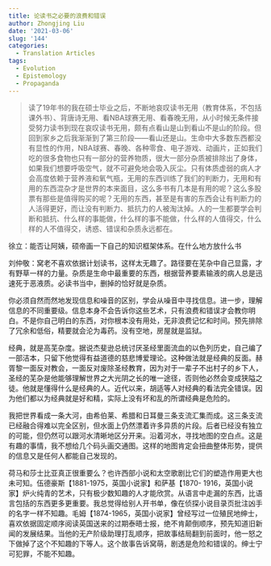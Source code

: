 ```yaml
---
title: 论读书之必要的浪费和错误
author: Zhongjing Liu
date: '2021-03-06'
slug: '144'
categories:
  - Translation Articles
tags:
  - Evolution
  - Epistemology
  - Propaganda
---
```


> 读了19年书的我在硕士毕业之后，不断地哀叹读书无用（教育体系，不包括课外书）、背唐诗无用、看NBA球赛无用、看春晚无用，从小时候无条件接受努力读书到现在哀叹读书无用，颇有点看山是山到看山不是山的阶段。但回到家乡之后我渐渐到了第三阶段——看山还是山。生命中大多数东西都没有显性的作用，NBA球赛、春晚、各种零食、电子游戏、动画片，正如我们吃的很多食物也只有一部分的营养物质，很大一部分杂质被排除出了身体，如果我们想要呼吸空气，就不可避免地会吸入灰尘。只有体质虚弱的病人才会高度依赖于营养液和氧气瓶，无用的东西训练了我们的判断力，无用和有用的东西混杂才是世界的本来面目，这么多书有几本是有用的呢？这么多股票有那些是值得购买的呢？无用的东西，甚至是有害的东西会让有判断力的人活得更好，而让没有判断力、抵抗力的人被淘汰掉。人的一生都要学会判断和抵抗、什么样的事能做，什么样的事不能做，什么样的人值得交，什么样的人不值得交，诱惑、错误和杂质永远都在。

徐立：能否让阿姨，硕帝画一下自己的知识框架体系。在什么地方放什么书

刘仲敬：窝老不喜欢依据计划读书，这样太无趣了。路径要在芜杂中自己显露，才有野草一样的力量。杂质是生命中最重要的东西，根据营养要素输液的病人总是迅速死于恶液质。必读书当中，删掉的恰好就是杂质。

你必须自然而然地发现信息和噪音的区别，学会从噪音中寻找信息。进一步，理解信息的不同重要级。信息本身不会告诉你这些艺术，只有浪费和错误才会教你明白。不是你自己明白的东西，对你根本没有用处，无非浪费记忆和时间。预先排除了冗余和低俗，精要就会沦为毒药。没有空地，房屋就是监狱。

经典，就是高芜杂度。据说杰斐逊总统讨厌圣经里面流血的以色列历史，自己编了一部洁本，只留下他觉得有益道德的慈悲博爱理论。这种做法就是经典的反面。赫胥黎一面反对教会，一面反对废除圣经教育，因为对于一辈子不出村子的乡下人，圣经的芜杂是他能够理解世界之大光阴之长的唯一途径，否则他必然会变成狭隘之徒。他就是懂得什么是经典的人。近代以来，胡适等人对经典的看法完全错误。因为他们都以为经典就是好和精，实际上没有坏和乱的所谓经典是危险的。

我把世界看成一条大河，由希伯莱、希腊和日耳曼三条支流汇集而成。这三条支流已经融合得难以完全区别，但水面上仍然漂着许多异质的片段。后者已经没有独立的可能，但仍然可以跟河水清晰地区分开来。沿着河水，寻找地图的空白点。这是有趣的事情，我不想给几个码头画交通图。这样的地图肯定会扭曲整体形势，提供的信息又是任何人都能自己发现的。

荷马和莎士比亚真正很重要么？也许西部小说和太空歌剧比它们的塑造作用更大也未可知。伍德豪斯【1881-1975，英国小说家】和萨基【1870- 1916，英国小说家】炉火纯青的艺术，只有极少数知趣的人才能欣赏。从语言中走漏的东西，比语言包括的东西更多更重要。我总觉得给别人开书单，像在侦探小说目录页批注凶手的名字一样不知趣。毛姆【1874-1965，英国小说家】曾经写过一位殖民地绅士，喜欢依据固定顺序阅读英国送来的过期泰晤士报，绝不肯颠倒顺序，预先知道旧新闻的发展结果。当他的无产阶级助理打乱顺序，把故事结局翻到前面时，他一怒之下做掉了这个不知趣的下等人。这个故事告诉窝萌，剧透是危险和错误的。绅士宁可犯罪，不能不知趣。
